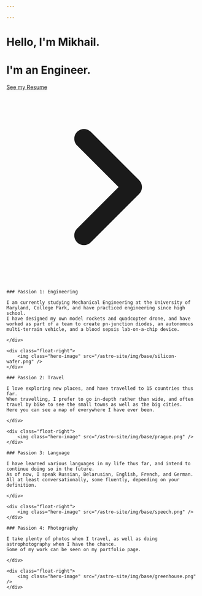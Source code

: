 ```yaml
---

---
```


<div class="hero">

# Hello, I'm Mikhail. 
# I'm an Engineer.

<a href="resume" class="body-link">
    See my Resume
    <svg class="right-arrow" xmlns="http://www.w3.org/2000/svg" viewBox="0 0 640 640" fill="currentColor">
        <path d="M439.1 297.4C451.6 309.9 451.6 330.2 439.1 342.7L279.1 502.7C266.6 515.2 246.3 515.2 233.8 502.7C221.3 490.2 221.3 469.9 233.8 457.4L371.2 320L233.9 182.6C221.4 170.1 221.4 149.8 233.9 137.3C246.4 124.8 266.7 124.8 279.2 137.3L439.2 297.3z"/>
    </svg>
</a>

</div>
<div class="row-block" id="row-1">
    <div class="float-left">

    ### Passion 1: Engineering

    I am currently studying Mechanical Engineering at the University of Maryland, College Park, and have practiced engineering since high school.
    I have designed my own model rockets and quadcopter drone, and have worked as part of a team to create pn-junction diodes, an autonomous multi-terrain vehicle, and a blood sepsis lab-on-a-chip device.
    
    </div>

    <div class="float-right"> 
        <img class="hero-image" src="/astro-site/img/base/silicon-wafer.png" />
    </div>
</div>
<div class="row-block" id="row-2">
    <div class="float-left">

    ### Passion 2: Travel

    I love exploring new places, and have travelled to 15 countries thus far.
    When travelling, I prefer to go in-depth rather than wide, and often travel by bike to see the small towns as well as the big cities.
    Here you can see a map of everywhere I have ever been.

    </div>

    <div class="float-right"> 
        <img class="hero-image" src="/astro-site/img/base/prague.png" />
    </div>
</div>
<div class="row-block" id="row-3">
    <div class="float-left">

    ### Passion 3: Language

    I have learned various languages in my life thus far, and intend to continue doing so in the future.
    As of now, I speak Russian, Belarusian, English, French, and German. All at least conversationally, some fluently, depending on your definition.

    </div>

    <div class="float-right"> 
        <img class="hero-image" src="/astro-site/img/base/speech.png" />
    </div>
</div>
<div class="row-block" id="row-4">
    <div class="float-left">

    ### Passion 4: Photography

    I take plenty of photos when I travel, as well as doing astrophotography when I have the chance.
    Some of my work can be seen on my portfolio page.

    </div>

    <div class="float-right"> 
        <img class="hero-image" src="/astro-site/img/base/greenhouse.png" />
    </div>
</div>